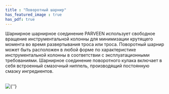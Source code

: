 ```yaml
---
title : "Поворотный шарнир"
has_featured_image : true
has_pdf: true
---
```


Шарнирное шарнирное соединение PARVEEN использует свободное вращение инструментальной колонны для минимизации крутящего момента во время развертывания троса или троса. Поворотный шарнир может быть расположен в любой форме по характеристике инструментальной колонны в соответствии с эксплуатационными требованиями. Шарнирное соединение поворотного кулака включает в себя встроенный смазочный ниппель, производящий постоянную смазку ингредиентов.

<br />
<Image src={image} alt={''} />